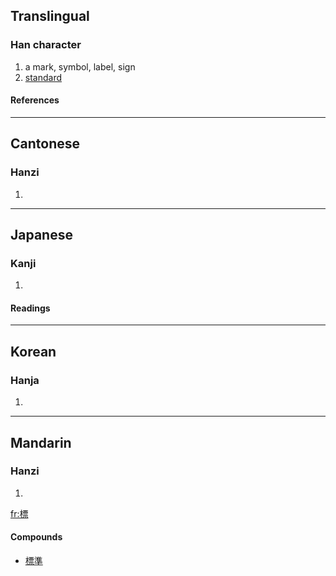 {{see|标}}

==Translingual==
===Han character===
{{Han char|rn=75|rad=木|as=11|sn=15|four=4199<sub>1</sub>|canj=木一田火 (DMWF)}}
# a mark, symbol, label, sign
# [[standard]]
====References====
{{Han ref|kx=0550.120|dkj=15442|dj=0938.070|hdz=21277.010|uh=6A19|ud=27161|bh=BCD0|bd=48336}}

----
==Cantonese==
===Hanzi===
{{yue-hanzi|jyut=|y=biu1}}
# {{defn|Cantonese}}

----
==Japanese==
===Kanji===
{{ja-kanji|grade=4|rs=木11}}
# {{defn|Japanese}} 
====Readings====
{{ja-readings|on=[[ひょう]] (hyō)|kun=[[こずえ]] (kozue), [[すえ]] (sue), [[しるし]] (shirushi)}}

----
==Korean==
===Hanja===
{{ko-hanja|hangeul=표|eumhun=|rv=pyo|mr=p'yo|y=phyo}}
# {{defn|Korean}}

----
==Mandarin==
===Hanzi===
{{cmn-hanzi|sim=标|pin=[[biāo]] ([[biao1]]), [[mán]] ([[man2]])|wg=piao<sup>1</sup>, man<sup>2</sup>}}
# {{defn|Mandarin}}

[[fr:標]]
====Compounds====
* [[標準]]